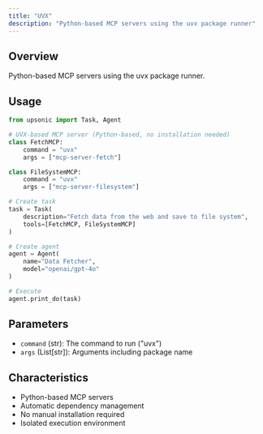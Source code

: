 ```yaml
---
title: "UVX"
description: "Python-based MCP servers using the uvx package runner"
---
```


## Overview

Python-based MCP servers using the uvx package runner.

## Usage

```python
from upsonic import Task, Agent

# UVX-based MCP server (Python-based, no installation needed)
class FetchMCP:
    command = "uvx"
    args = ["mcp-server-fetch"]

class FileSystemMCP:
    command = "uvx"
    args = ["mcp-server-filesystem"]

# Create task
task = Task(
    description="Fetch data from the web and save to file system",
    tools=[FetchMCP, FileSystemMCP]
)

# Create agent
agent = Agent(
    name="Data Fetcher",
    model="openai/gpt-4o"
)

# Execute
agent.print_do(task)
```

## Parameters

- `command` (str): The command to run ("uvx")
- `args` (List[str]): Arguments including package name

## Characteristics

- Python-based MCP servers
- Automatic dependency management
- No manual installation required
- Isolated execution environment
